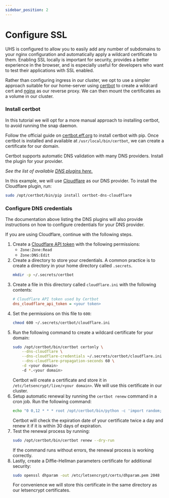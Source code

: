 ```yaml
---
sidebar_position: 2
---
```


# Configure SSL

UHS is configured to allow you to easily add any number of subdomains to your nginx configuration and automatically apply a wildcard certificate to them. Enabling SSL locally is important for security, provides a better experience in the browser, and is especially useful for developers who want to test their applications with SSL enabled.

Rather than configuring ingress in our cluster, we opt to use a simpler approach suitable for our home-server using [certbot](https://certbot.eff.org/) to create a wildcard cert and [nginx](https://www.nginx.com/) as our reverse proxy. We can then mount the certificates as a volume in our cluster.

### Install certbot

In this tutorial we will opt for a more manual approach to installing certbot, to avoid running the snap daemon.

Follow the official guide on [certbot.eff.org](https://certbot.eff.org/instructions?ws=other&os=pip) to install certbot with pip.
Once certbot is installed and available at `/usr/local/bin/certbot`, we can create a certificate for our domain.

Certbot supports automatic DNS validation with many DNS providers. Install the plugin for your provider.

_See the list of available [DNS plugins here.](https://eff-certbot.readthedocs.io/en/stable/using.html#dns-plugins)_

In this example, we will use [Cloudflare](https://www.cloudflare.com/dns/) as our DNS provider. To install the Cloudflare plugin, run:

```bash
sudo /opt/certbot/bin/pip install certbot-dns-cloudflare
```

### Configure DNS credentials

The documentation above listing the DNS plugins will also provide instructions on how to configure credentials for your DNS provider.

If you are using Cloudflare, continue with the following steps.

1. Create a [Cloudflare API token](https://developers.cloudflare.com/fundamentals/api/get-started/create-token/) with the following permissions:
   - `Zone:Zone:Read`
   - `Zone:DNS:Edit`
2. Create a directory to store your credentials. A common practice is to create a directory in your home directory called `.secrets`.
   ```bash
   mkdir -p ~/.secrets/certbot
   ```
3. Create a file in this directory called `cloudflare.ini` with the following contents:
   ```ini
   # Cloudflare API token used by Certbot
   dns_cloudflare_api_token = <your token>
   ```
4. Set the permissions on this file to `600`:
   ```bash
   chmod 600 ~/.secrets/certbot/cloudflare.ini
   ```
5. Run the following command to create a wildcard certificate for your domain:
   ```bash
   sudo /opt/certbot/bin/certbot certonly \
       --dns-cloudflare \
       --dns-cloudflare-credentials ~/.secrets/certbot/cloudflare.ini \
       --dns-cloudflare-propagation-seconds 60 \
       -d <your domain>
       -d *.<your domain>
   ```
   Certbot will create a certificate and store it in `/etc/letsencrypt/live/<your domain>`. We will use this certificate in our cluster.
6. Setup automatic renewal by running the `certbot renew` command in a cron job. Run the following command:
   ```bash
   echo "0 0,12 * * * root /opt/certbot/bin/python -c 'import random; import time; time.sleep(random.random() * 3600)' && sudo certbot renew -q" | sudo tee -a /etc/crontab > /dev/null
   ```
   Certbot will check the expiration date of your certificate twice a day and renew it if it is within 30 days of expiration.
7. Test the renewal process by running:
   ```bash
   sudo /opt/certbot/bin/certbot renew --dry-run
   ```
   If the command runs without errors, the renewal process is working correctly.
8. Lastly, create a Diffie-Hellman parameters certificate for additional security:
   ```bash
   sudo openssl dhparam -out /etc/letsencrypt/certs/dhparam.pem 2048
   ```
   For convenience we will store this certificate in the same directory as our letsencrypt certificates.
